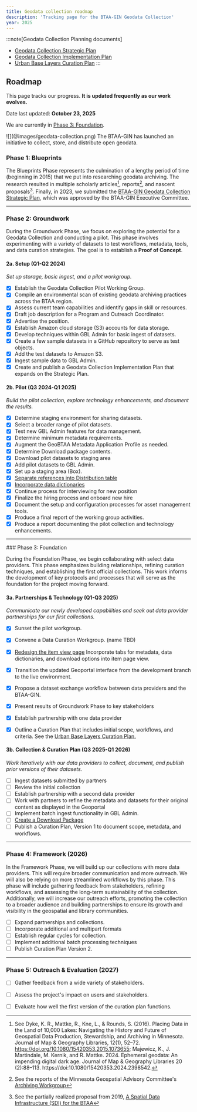 ```yaml
---
title: Geodata collection roadmap
description: 'Tracking page for the BTAA-GIN Geodata Collection'
year: 2025
---
```



:::note[Geodata Collection Planning documents]
- [Geodata Collection Strategic Plan](/library/geodata-collection-strategic-plan/)
- [Geodata Collection Implementation Plan](/library/geodata-collection-implementation-plan/)
- [Urban Base Layers Curation Plan](/library/urban-curation-plan/)
:::

## Roadmap

This page tracks our progress. **It is updated frequently as our work evolves.**

Date last updated: **October 23, 2025**

We are currently in [Phase 3: Foundation](#phase-3-foundation).

<Card title = "Geodata Collection">
![](@images/geodata-collection.png)
The BTAA-GIN has launched an initiative to collect, store, and distribute open geodata. 
</Card>


### <Icon name="approve-check-circle" class='inline-icon'/>  Phase 1: Blueprints

The Blueprints Phase represents the culmination of a lengthy period of time (beginning in 2015) that we put into researching geodata archiving. The research resulted in multiple scholarly articles[^1], reports[^2], and nascent proposals[^3].  Finally, in 2023, we submitted the [BTAA-GIN Geodata Collection Strategic Plan](/library/geodata-collection-strategic-plan/), which was approved by the BTAA-GIN Executive Committee.

[^1]: See Dyke, K. R., Mattke, R., Kne, L., & Rounds, S. (2016). Placing Data in the Land of 10,000 Lakes: Navigating the History and Future of Geospatial Data Production, Stewardship, and Archiving in Minnesota. Journal of Map & Geography Libraries, 12(1), 52–72. https://doi.org/10.1080/15420353.2015.1073655; Majewicz, K., J. Martindale, M. Kernik, and R. Mattke. 2024. Ephemeral geodata: An impending digital dark age. Journal of Map & Geography Libraries 20 (2):88–113. https://doi:10.1080/15420353.2024.2398542.
[^2]: See the reports of the Minnesota Geospatial Advisory Committee's [Archiving Workgroup](https://www.mngeo.state.mn.us/workgroup/archiving/index.html)
[^3]: See the partially realized proposal from 2019, [A Spatial Data Infrastructure (SDI) for the BTAA](/library/btaa-sdi-2019/)

<hr/>


### <Icon name="approve-check-circle" class='inline-icon'/>  Phase 2: Groundwork

During the Groundwork Phase, we focus on exploring the potential for a Geodata Collection and conducting a pilot. This phase involves experimenting with a variety of datasets to test workflows, metadata, tools, and data curation strategies. The goal is to establish a **Proof of Concept**.

#### 2a. Setup (Q1-Q2 2024)

_Set up storage, basic ingest, and a pilot workgroup._

- [x] Establish the Geodata Collection Pilot Working Group.
- [x] Compile an environmental scan of existing geodata archiving practices across the BTAA region.
- [x] Assess current team capabilities and identify gaps in skill or resources.
- [x] Draft job description for a Program and Outreach Coordinator.
- [x] Advertise the position.
- [x] Establish Amazon cloud storage (S3) accounts for data storage.
- [x] Develop techniques within GBL Admin for basic ingest of datasets.
- [x] Create a few sample datasets in a GitHub repository to serve as test objects.
- [x] Add the test datasets to Amazon S3.
- [x] Ingest sample data to GBL Admin.
- [x] Create and publish a Geodata Collection Implementation Plan that expands on the Strategic Plan.

#### 2b. Pilot (Q3 2024-Q1 2025)

_Build the pilot collection, explore technology enhancements, and document the results._

- [x] Determine staging environment for sharing datasets.
- [x] Select a broader range of pilot datasets.
- [x] Test new GBL Admin features for data management.
- [x] Determine minimum metadata requirements.
- [x] Augment the GeoBTAA Metadata Application Profile as needed.
- [x] Determine Download package contents. 
- [x] Download pilot datasets to staging area
- [x] Add pilot datasets to GBL Admin.
- [x] Set up a staging area (Box).
- [x] [Separate references into Distribution table](https://github.com/geobtaa/geoblacklight_admin/milestone/2)
- [x] [Incorporate data dictionaries](https://github.com/geobtaa/geoblacklight_admin/milestone/4)
- [x] Continue process for interviewing for new position
- [x] Finalize the hiring process and onboard new hire
- [x] Document the setup and configuration processes for asset management tools.
- [x] Produce a final report of the working group activities.
- [x] Produce a report documenting the pilot collection and technology enhancements.

<hr/>


<div class="gold-highlight">
### Phase 3: Foundation

During the Foundation Phase, we begin collaborating with select data providers. This phase emphasizes building relationships, refining curation techniques, and establishing the first official collections. This work informs the development of key protocols and processes that will serve as the foundation for the project moving forward.

#### 3a. Partnerships & Technology (Q1-Q3 2025)

*Communicate our newly developed capabilities and seek out data provider partnerships for our first collections.*

- [x] Sunset the pilot workgroup.
- [x] Convene a Data Curation Workgroup. (name TBD)
- [x] [Redesign the item view page](https://github.com/geobtaa/geoportal/milestone/24)  Incorporate tabs for metadata, data dictionaries, and download options into item page view.
- [x] Transition the updated Geoportal interface from the development branch to the live environment.
- [x] Propose a dataset exchange workflow between data providers and the BTAA-GIN.
- [x] Present results of Groundwork Phase to key stakeholders
- [x] Establish partnership with one data provider
- [x] Outline a Curation Plan that includes initial scope, workflows, and criteria. See the [Urban Base Layers Curation Plan.](/library/urban-curation-plan/)


#### 3b. Collection & Curation Plan (Q3 2025-Q1 2026)

*Work iteratively with our data providers to collect, document, and publish prior versions of their datasets.*

- [ ] Ingest datasets submitted by partners
- [ ] Review the initial collection
- [ ] Establish partnership with a second data provider
- [ ] Work with partners to refine the metadata and datasets for their original content as displayed in the Geoportal
- [ ] Implement batch ingest functionality in GBL Admin.
- [ ] [Create a Download Package](https://github.com/geobtaa/geoblacklight_admin/milestone/3) 
- [ ] Publish a Curation Plan, Version 1 to document scope, metadata, and workflows.

</div>
<hr/>

### Phase 4: Framework (2026)

In the Framework Phase, we will build up our collections with more data providers. This will require broader communication and more outreach. We will also be relying on more streamlined workflows by this phase. This phase will include gathering feedback from stakeholders, refining workflows, and assessing the long-term sustainability of the collection. Additionally, we will increase our outreach efforts, promoting the collection to a broader audience and building partnerships to ensure its growth and visibility in the geospatial and library communities.

- [ ] Expand partnerships and collections.
- [ ] Incorporate additional and multipart formats
- [ ] Establish regular cycles for collection.
- [ ] Implement additional batch processing techniques
- [ ] Publish Curation Plan Version 2.

<hr/>


### Phase 5: Outreach & Evaluation (2027)

- [ ] Gather feedback from a wide variety of stakeholders.
- [ ] Assess the project's impact on users and stakeholders.
- [ ] Evaluate how well the first version of the curation plan functions.


